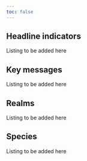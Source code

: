 ```yaml
---
toc: false
---
```


## Headline indicators

Listing to be added here

## Key messages

Listing to be added here

## Realms

Listing to be added here

## Species

Listing to be added here
